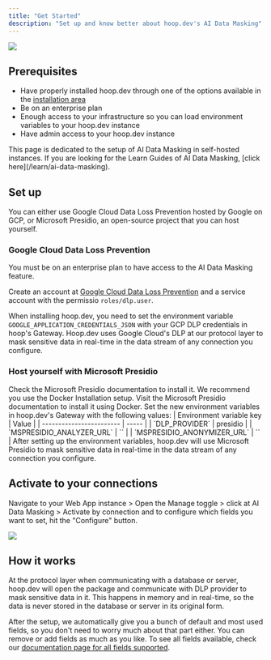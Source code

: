 ```yaml
---
title: "Get Started"
description: "Set up and know better about hoop.dev's AI Data Masking"
---
```


<Frame>
  <img
    src="/images/ai-data-masking.png"
  />
</Frame>

## Prerequisites

 - Have properly installed hoop.dev through one of the options available in the [installation area](/getting-started/installation/overview)
 - Be on an enterprise plan
 - Enough access to your infrastructure so you can load environment variables to your hoop.dev instance
 - Have admin access to your hoop.dev instance

<Note>
  This page is dedicated to the setup of AI Data Masking in self-hosted instances. If you are looking for the Learn Guides of AI Data Masking, [click here](/learn/ai-data-masking).
</Note>

## Set up

You can either use Google Cloud Data Loss Prevention hosted by Google on GCP, or Microsoft Presidio, an open-source project that you can host yourself.

### Google Cloud Data Loss Prevention

<Info>
  You must be on an enterprise plan to have access to the AI Data Masking feature.
</Info>

Create an account at [Google Cloud Data Loss Prevention](https://cloud.google.com/security/products/dlp) and a service account with the permissio `roles/dlp.user`.

When installing hoop.dev, you need to set the environment variable `GOOGLE_APPLICATION_CREDENTIALS_JSON` with your GCP DLP credentials in hoop's Gateway. 
Hoop.dev uses Google Cloud's DLP at our protocol layer to mask sensitive data in real-time in the data stream of any connection you configure.

### Host yourself with Microsoft Presidio

<Steps>
    <Step title="Install">
        Check the Microsoft Presidio documentation to install it. We recommend you use the Docker Installation setup.
        <Card
            title="Microsoft Presidio Documentation"
            icon="microsoft"
            href="https://microsoft.github.io/presidio/installation/#using-docker">
            Visit the Microsoft Presidio documentation to install it using Docker.
        </Card>
    </Step>
    <Step title="Set up">
        Set the new environment variables in hoop.dev's Gateway with the following values:
        | Environment variable key | Value |
        | ------------------------ | ----- |
        | `DLP_PROVIDER` | presidio |
        | `MSPRESIDIO_ANALYZER_URL` | `<host-to-analyzer:port>` |
        | `MSPRESIDIO_ANONYMIZER_URL` | `<host-to-anonymizer:port>` |
    </Step>
    <Step title="Run hoop.dev's Gateway with the new configs">
        After setting up the environment variables, hoop.dev will use Microsoft Presidio to mask sensitive data in real-time in the data stream of any connection you configure.
    </Step>
</Steps>




## Activate to your connections

Navigate to your Web App instance > Open the Manage toggle > click at AI Data Masking > Activate by connection and to configure which fields you want to set, hit the "Configure" button.

<Frame>
  <img src="/images/configure/ai-data-masking-activate-connection.png" />
</Frame>

## How it works

At the protocol layer when communicating with a database or server, hoop.dev will open the package and communicate with DLP provider to mask sensitive data in it. This happens in memory and in real-time, so the data is never stored in the database or server in its original form.

After the setup, we automatically give you a bunch of default and most used fields, so you don't need to worry much about that part either. You can remove or add fields as much as you like. To see all fields available, check our [documentation page for all fields supported](/configure/ai-data-masking/fields).

